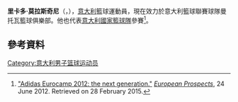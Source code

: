 {{noteTA
|1=zh-cn:里卡尔多;zh-hk:里卡多;
|2=zh-cn:莫拉斯基尼;zh-hk:莫拉斯奇尼;
}}
'''里卡多·莫拉斯奇尼'''（{{lang-it|'''Riccardo Moraschini'''}}，{{bd|1991年|1月8日}}），[[意大利|意大利]]籃球運動員，現在效力於意大利籃球聯賽球隊曼托瓦籃球俱樂部。他也代表[[意大利國家籃球隊|意大利國家籃球隊]]參賽<ref>[http://www.europeanprospects.com/adidas-eurocamp-2012-the-next-generation/#more-4004 "Adidas Eurocamp 2012: the next generation."] {{Wayback|url=http://www.europeanprospects.com/adidas-eurocamp-2012-the-next-generation/#more-4004 |date=20160422084332 }}''[[European_Prospects|European Prospects]]'', 24 June 2012. Retrieved on 28 February 2015.</ref>。

== 參考資料 ==
{{Reflist}}

{{Authority control}}
{{DEFAULTSORT:Moraschini, Riccardo}}
[[Category:意大利男子篮球运动员|Category:意大利男子篮球运动员]]